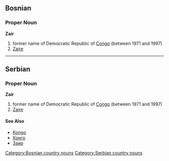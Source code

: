 ==Bosnian==
===Proper Noun===
'''Zair'''
#former name of Democratic Republic of [[Congo]] (between 1971 and 1997)
#[[Zaire]]
[[Category:Bosnian country nouns]]
----
==Serbian==
===Proper Noun===
'''Zair'''
#former name of Democratic Republic of [[Congo]] (between 1971 and 1997)
#[[Zaire]]
====See Also====
*[[Kongo]]
*[[Конго]]
*[[Заир]]
[[Category:Serbian country nouns]]